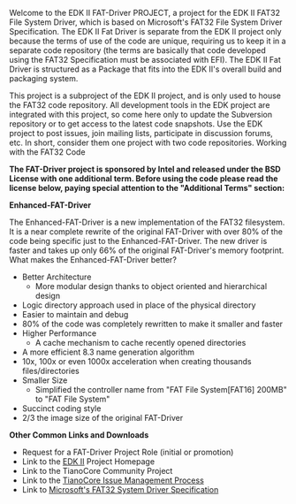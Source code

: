 <!-- [[Category:EDKII]] -->
{{project-summary
|sum=[http://tianocore.github.io/edk2/ EDK II] [[UEFI]] FAT filesystem driver
|cat=uefi-boot-services-driver
|lic=[http://www.opensource.org/licenses/bsd-license.php BSD] with additional term (see below)
|own={{sfuser|jljusten}}, {{sfuser|pgao2}}
|docs=http://sourceforge.net/projects/edk2-fatdriver2/files/ 
|src=https://svn.code.sf.net/p/edk2-fatdriver2/code ([[2013 Subversion Change|note recent change]])
|dev=http://sourceforge.net/projects/edk2-fatdriver2/develop}}

Welcome to the EDK II FAT-Driver PROJECT, a project for the EDK II FAT32 File System Driver, which is based on Microsoft's FAT32 File System Driver Specification. The EDK II Fat Driver is separate from the EDK II project only because the terms of use of the code are unique, requiring us to keep it in a separate code repository (the terms are basically that code developed using the FAT32 Specification must be associated with EFI). The EDK II Fat Driver is structured as a Package that fits into the EDK II's overall build and packaging system.

This project is a subproject of the EDK II project, and is only used to house the FAT32 code repository. All development tools in the EDK project are integrated with this project, so come here only to update the Subversion repository or to get access to the latest code snapshots. Use the EDK project to post issues, join mailing lists, participate in discussion forums, etc. In short, consider them one project with two code repositories.
Working with the FAT32 Code

'''The FAT-Driver project is sponsored by Intel and released under the BSD License with one additional term. Before using the code please read the license below, paying special attention to the "Additional Terms" section:'''

{{info
|Copyright (c) 2004, Intel Corporation All rights reserved.

Redistribution and use in source and binary forms, with or without modification, are permitted provided that the following conditions are met:
* Redistributions of source code must  retain the above copyright notice, this list of conditions and the following disclaimer.
* Redistributions in binary form must reproduce the above copyright notice, this list of conditions and the following disclaimer in the documentation and/or other materials provided with the distribution.
* Neither the name of Intel nor the names of its contributors may be used to endorse or promote products derived from this software without specific prior written permission.

THIS SOFTWARE IS PROVIDED BY THE COPYRIGHT HOLDERS AND CONTRIBUTORS "AS IS" AND ANY EXPRESS OR IMPLIED WARRANTIES, INCLUDING, BUT NOT LIMITED TO, THE IMPLIED WARRANTIES OF MERCHANTABILITY AND FITNESS FOR A PARTICULAR PURPOSE ARE DISCLAIMED. IN NO EVENT SHALL THE COPYRIGHT OWNER OR CONTRIBUTORS BE LIABLE FOR ANY DIRECT, INDIRECT, INCIDENTAL, SPECIAL, EXEMPLARY, OR CONSEQUENTIAL DAMAGES (INCLUDING, BUT NOT LIMITED TO, PROCUREMENT OF SUBSTITUTE GOODS OR SERVICES; LOSS OF USE, DATA, OR PROFITS; OR BUSINESS INTERRUPTION) HOWEVER CAUSED AND ON ANY THEORY OF LIABILITY, WHETHER IN CONTRACT, STRICT LIABILITY, OR TORT (INCLUDING NEGLIGENCE OR OTHERWISE) ARISING IN ANY WAY OUT OF THE USE OF THIS SOFTWARE, EVEN IF ADVISED OF THE POSSIBILITY OF SUCH DAMAGE.

'''Additional terms''': In addition to the forgoing, redistribution and use of the code is conditioned upon the FAT 32 File System Driver and all derivative works thereof being used for and designed only to read and/or write to a file system that is directly managed by:
Intel’s Extensible Firmware Initiative (EFI) Specification v. 1.0 and later and/or  the Unified Extensible Firmware Interface (UEFI) Forum’s UEFI Specifications v.2.0 and later (together the “UEFI Specifications”); only as necessary to emulate an implementation of the UEFI Specifications; and to create firmware, applications, utilities and/or drivers.
 }}

'''Enhanced-FAT-Driver'''

The Enhanced-FAT-Driver is a new implementation of the FAT32 filesystem. It is a near complete rewrite of the original FAT-Driver with over 80% of the code being specific just to the Enhanced-FAT-Driver. The new driver is faster and takes up only 66% of the original FAT-Driver's memory footprint.
What makes the Enhanced-FAT-Driver better?

* Better Architecture
** More modular design thanks to object oriented and hierarchical design 
* Logic directory approach used in place of the physical directory
* Easier to maintain and debug
* 80% of the code was completely rewritten to make it smaller and faster
* Higher Performance
** A cache mechanism to cache recently opened directories 
* A more efficient 8.3 name generation algorithm
* 10x, 100x or even 1000x acceleration when creating thousands files/directories
* Smaller Size
** Simplified the controller name from "FAT File System[FAT16] 200MB" to "FAT File System" 
* Succinct coding style
* 2/3 the image size of the original FAT-Driver 

'''Other Common Links and Downloads'''

* Request for a FAT-Driver Project Role (initial or promotion)
* Link to the [http://tianocore.github.io/edk2/ EDK II] Project Homepage
* Link to the TianoCore Community Project
* Link to the [[Reporting Issues|TianoCore Issue Management Process]]
* Link to [http://www.microsoft.com/whdc/system/platform/firmware/fatgen.mspx Microsoft's FAT32 System Driver Specification]